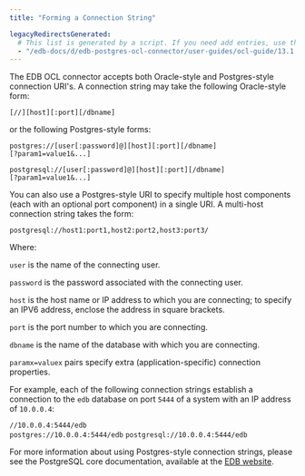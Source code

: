 ```yaml
---
title: "Forming a Connection String"

legacyRedirectsGenerated:
  # This list is generated by a script. If you need add entries, use the `legacyRedirects` key.
  - "/edb-docs/d/edb-postgres-ocl-connector/user-guides/ocl-guide/13.1.4.2/forming_a_connection_string.html"
---
```


<div id="forming_a_connection_string" class="registered_link"></div>

The EDB OCL connector accepts both Oracle-style and Postgres-style connection URI's. A connection string may take the following Oracle-style form:

 `[//][host][:port][/dbname]`

or the following Postgres-style forms:

```text
postgres://[user[:password]@][host][:port][/dbname]
[?param1=value1&...]
```

```text
postgresql://[user[:password]@][host][:port][/dbname]
[?param1=value1&...]
```

You can also use a Postgres-style URI to specify multiple host components (each with an optional port component) in a single URI. A multi-host connection string takes the form:

 `postgresql://host1:port1,host2:port2,host3:port3/`

Where:

 `user` is the name of the connecting user.

 `password` is the password associated with the connecting user.

 `host` is the host name or IP address to which you are connecting; to specify an IPV6 address, enclose the address in square brackets.

 `port` is the port number to which you are connecting.

 `dbname` is the name of the database with which you are connecting.

 `paramx=valuex` pairs specify extra (application-specific) connection properties.

For example, each of the following connection strings establish a connection to the `edb` database on port `5444` of a system with an IP address of `10.0.0.4`:

 `//10.0.0.4:5444/edb`  
 `postgres://10.0.0.4:5444/edb`
 `postgresql://10.0.0.4:5444/edb`

For more information about using Postgres-style connection strings, please see the PostgreSQL core documentation, available at the [EDB website](https://www.postgresql.org/docs/).
